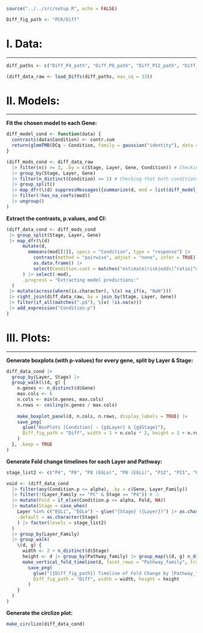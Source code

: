 ```r
source("../../src/setup.R", echo = FALSE)

Diff_fig_path <- "PCR/Diff"
```

<!---------------------------------------------------------->
<!---------------------------------------------------------->
# I. Data:
***

```r
diff_paths <- c("Diff_P4_path", "Diff_P8_path", "Diff_P12_path", "Diff_P21_path", "Diff_P70_path")

(diff_data_raw <- load_Diffs(diff_paths, max_cq = 33))
```

<!---------------------------------------------------------->
<!---------------------------------------------------------->
# II. Models:
***

**Fit the chosen model to each Gene:**

```r
diff_model_cond <- function(data) {
  contrasts(data$Condition) <- contr.sum
  return(glmmTMB(DCq ~ Condition, family = gaussian("identity"), data = data))
}

(diff_mods_cond <- diff_data_raw 
  |> filter(n() >= 3, .by = c(Stage, Layer, Gene, Condition)) # Checking that there are at least 3 values per Condition
  |> group_by(Stage, Layer, Gene)
  |> filter(n_distinct(Condition) >= 2) # Checking that both conditions are present for each Gene
  |> group_split()
  |> map_dfr(\(d) suppressMessages({summarize(d, mod = list(diff_model_cond(pick(everything()))), .by = c(Stage, Layer, Gene))}), .progress = "Fitting models:")
  |> filter(!has_na_coefs(mod))
  |> ungroup()
)
```

**Extract the contrasts, p.values, and CI:**

```r
(diff_data_cond <- diff_mods_cond
 |> group_split(Stage, Layer, Gene)
 |> map_dfr(\(d) 
      mutate(d,
        emmeans(mod[[1]], specs = "Condition", type = "response") |> 
          contrast(method = "pairwise", adjust = "none", infer = TRUE) |> 
          as.data.frame() |> 
          select(Condition.cont = matches("estimate|risk|odds|^ratio|^difference"), Condition.LCB = lower.CL, Condition.UCB = upper.CL, Condition.p = p.value)
      ) |> select(-mod),
      .progress = "Extracting model predictions:"
  )
 |> mutate(across(where(is.character), \(x) na_if(x, "NaN")))
 |> right_join(diff_data_raw, by = join_by(Stage, Layer, Gene))
 |> filter(if_all(matches(".p$"), \(x) !is.na(x)))
 |> add_expression("Condition.p")
)
```

<!---------------------------------------------------------->
<!---------------------------------------------------------->
# III. Plots:
***

**Generate boxplots (with p-values) for every gene, split by Layer & Stage:**

```r
diff_data_cond |> 
  group_by(Layer, Stage) |> 
  group_walk(\(d, g) {
    n.genes <- n_distinct(d$Gene)
    max.cols <- 6
    n.cols <- min(n.genes, max.cols)
    n.rows <- ceiling(n.genes / max.cols)
  
    make_boxplot_panel(d, n.cols, n.rows, display_labels = TRUE) |>
    save_png(
      glue("BoxPlots [Condition] - {g$Layer} & {g$Stage}"),
      Diff_fig_path = "Diff", width = 1 + n.cols * 2, height = 1 + n.rows * 4
    )
  }, .keep = TRUE
)
```

**Generate Fold change timelines for each Layer and Pathway:**

```r
stage_list2 <- c("P4", "P8", "P8 (EGLo)", "P8 (EGLi)", "P12", "P21", "P70")

void <- (diff_data_cond
  |> filter(any(Condition.p <= alpha), .by = c(Gene, Layer_Family))
  |> filter(!(Layer_Family == "PC" & Stage == "P4")) # ⚠️
  |> mutate(Fold = if_else(Condition.p <= alpha, Fold, NA))
  |> mutate(Stage = case_when(
    Layer %in% c("EGLi", "EGLo") ~ glue("{Stage} ({Layer})") |> as.character(),
    .default = as.character(Stage)
    ) |> factor(levels = stage_list2)
  )
  |> group_by(Layer_Family)
  |> group_walk(
    \(d, g) {
      width <- 2 + n_distinct(d$Stage)
      height <- d |> group_by(Pathway_family) |> group_map(\(d, g) n_distinct(d$Gene) * 0.1 + 1.3) |> flatten_dbl() |> sum() # 1
      make_vertical_fold_timeline(d, facet_rows = "Pathway_family", trans = "log", colors = colors_fold, title = g$Layer_Family[[1]], size_boost = 1.5) |> # 2
        save_png(
          glue("[{Diff_fig_path}] Timeline of Fold Change by [Pathway_family] - {g$Layer_Family[[1]]}"),
          Diff_fig_path = "Diff", width = width, height = height
        )
    }
  )
)
```

**Generate the circlize plot:**

```r
make_circlize(diff_data_cond)
```

